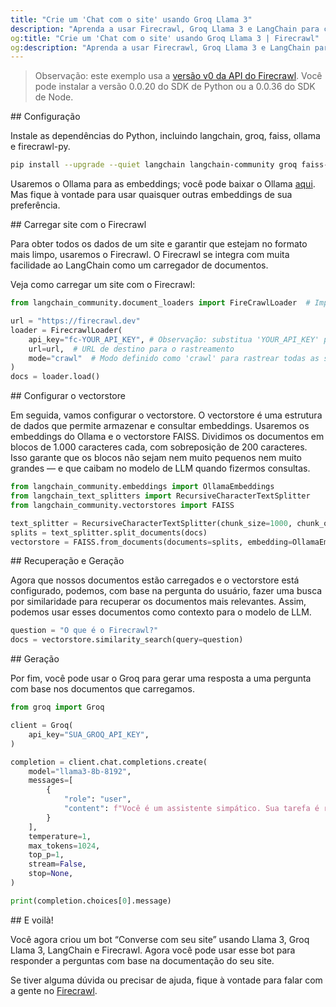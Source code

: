 ```yaml
---
title: "Crie um 'Chat com o site' usando Groq Llama 3"
description: "Aprenda a usar Firecrawl, Groq Llama 3 e LangChain para criar um bot de 'chat com seu site'."
og:title: "Crie um 'Chat com o site' usando Groq Llama 3 | Firecrawl"
og:description: "Aprenda a usar Firecrawl, Groq Llama 3 e LangChain para criar um bot de 'chat com seu site'."
---
```


> Observação: este exemplo usa a [versão v0 da API do Firecrawl](/pt-BR/v0/introduction). Você pode instalar a versão 0.0.20 do SDK de Python ou a 0.0.36 do SDK de Node.

<div id="setup">
  ## Configuração
</div>

Instale as dependências do Python, incluindo langchain, groq, faiss, ollama e firecrawl-py.

```bash
pip install --upgrade --quiet langchain langchain-community groq faiss-cpu ollama firecrawl-py
```

Usaremos o Ollama para as embeddings; você pode baixar o Ollama [aqui](https://ollama.com/). Mas fique à vontade para usar quaisquer outras embeddings de sua preferência.

<div id="load-website-with-firecrawl">
  ## Carregar site com o Firecrawl
</div>

Para obter todos os dados de um site e garantir que estejam no formato mais limpo, usaremos o Firecrawl. O Firecrawl se integra com muita facilidade ao LangChain como um carregador de documentos.

Veja como carregar um site com o Firecrawl:

```python
from langchain_community.document_loaders import FireCrawlLoader  # Importando o FirecrawlLoader

url = "https://firecrawl.dev"
loader = FirecrawlLoader(
    api_key="fc-YOUR_API_KEY", # Observação: substitua 'YOUR_API_KEY' pela sua chave de API do Firecrawl
    url=url,  # URL de destino para o rastreamento
    mode="crawl"  # Modo definido como 'crawl' para rastrear todas as subpáginas acessíveis
)
docs = loader.load()
```

<div id="setup-the-vectorstore">
  ## Configurar o vectorstore
</div>

Em seguida, vamos configurar o vectorstore. O vectorstore é uma estrutura de dados que permite armazenar e consultar embeddings. Usaremos os embeddings do Ollama e o vectorstore FAISS.
Dividimos os documentos em blocos de 1.000 caracteres cada, com sobreposição de 200 caracteres. Isso garante que os blocos não sejam nem muito pequenos nem muito grandes — e que caibam no modelo de LLM quando fizermos consultas.

```python
from langchain_community.embeddings import OllamaEmbeddings
from langchain_text_splitters import RecursiveCharacterTextSplitter
from langchain_community.vectorstores import FAISS

text_splitter = RecursiveCharacterTextSplitter(chunk_size=1000, chunk_overlap=200)
splits = text_splitter.split_documents(docs)
vectorstore = FAISS.from_documents(documents=splits, embedding=OllamaEmbeddings())
```

<div id="retrieval-and-generation">
  ## Recuperação e Geração
</div>

Agora que nossos documentos estão carregados e o vectorstore está configurado, podemos, com base na pergunta do usuário, fazer uma busca por similaridade para recuperar os documentos mais relevantes. Assim, podemos usar esses documentos como contexto para o modelo de LLM.

```python
question = "O que é o Firecrawl?"
docs = vectorstore.similarity_search(query=question)
```

<div id="generation">
  ## Geração
</div>

Por fim, você pode usar o Groq para gerar uma resposta a uma pergunta com base nos documentos que carregamos.

```python
from groq import Groq

client = Groq(
    api_key="SUA_GROQ_API_KEY",
)

completion = client.chat.completions.create(
    model="llama3-8b-8192",
    messages=[
        {
            "role": "user",
            "content": f"Você é um assistente simpático. Sua tarefa é responder à pergunta do usuário com base na documentação fornecida abaixo:\nDocs:\n\n{docs}\n\nPergunta: {question}"
        }
    ],
    temperature=1,
    max_tokens=1024,
    top_p=1,
    stream=False,
    stop=None,
)

print(completion.choices[0].message)
```

<div id="and-voila">
  ## E voilà!
</div>

Você agora criou um bot “Converse com seu site” usando Llama 3, Groq Llama 3, LangChain e Firecrawl. Agora você pode usar esse bot para responder a perguntas com base na documentação do seu site.

Se tiver alguma dúvida ou precisar de ajuda, fique à vontade para falar com a gente no [Firecrawl](https://firecrawl.dev).